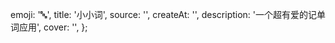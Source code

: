   emoji: '🔤',
  title: '小小词',
  source: '',
  createAt: '',
  description: '一个超有爱的记单词应用',
  cover: '',
};
